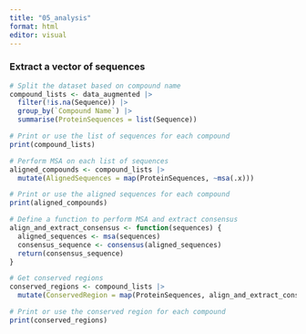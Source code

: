 ```yaml
---
title: "05_analysis"
format: html
editor: visual
---
```


### Extract a vector of sequences

```r

# Split the dataset based on compound name
compound_lists <- data_augmented |>
  filter(!is.na(Sequence)) |> 
  group_by(`Compound Name`) |> 
  summarise(ProteinSequences = list(Sequence))

# Print or use the list of sequences for each compound
print(compound_lists)

```

```r

# Perform MSA on each list of sequences
aligned_compounds <- compound_lists |> 
  mutate(AlignedSequences = map(ProteinSequences, ~msa(.x)))

# Print or use the aligned sequences for each compound
print(aligned_compounds)

# Define a function to perform MSA and extract consensus
align_and_extract_consensus <- function(sequences) {
  aligned_sequences <- msa(sequences)
  consensus_sequence <- consensus(aligned_sequences)
  return(consensus_sequence)
}

# Get conserved regions
conserved_regions <- compound_lists |> 
  mutate(ConservedRegion = map(ProteinSequences, align_and_extract_consensus))

# Print or use the conserved region for each compound
print(conserved_regions)


```


